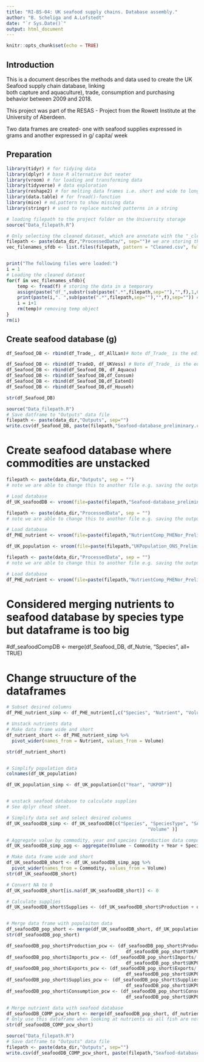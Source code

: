 ```yaml
---
title: "RI-B5-04: UK seafood supply chains. Database assembly."
author: "B. Scheliga and A.Lofstedt"
date: "`r Sys.Date()`"
output: html_document
---
```


```r
knitr::opts_chunk$set(echo = TRUE)
```

## Introduction

This is a document describes the methods and data used to create the UK Seafood supply chain database, linking  
both capture and aquaculture), trade, consumption and purchasing behavior between 2009 and 2018.

This project was part of the RESAS - Project from the Rowett Institute at the University of Aberdeen.

Two data frames are created- one with seafood supplies expressed in grams and another expressed in g/ capita/ week 


## Preparation

```r
library(tidyr) # for tidying data
library(dplyr) # base R alternative but neater
library(vroom) # for loading and transforming data
library(tidyverse) # data exploration 
library(reshape2) # for melting data frames i.e. short and wide to long and thin
library(data.table) # for fread()-function
library(mice) # md.pattern to show missing data
library(stringr) # used to replace matched patterns in a string

```


```r
# loading filepath to the project folder on the University storage
source("Data_filepath.R")

# Only selecting the cleaned dataset, which are annotate with the "_cleaned_sfdb". There might be other processed files in the folder, which we don't want
filepath <- paste(data_dir,"ProcessedData/", sep="")# we are storing the file path here, because we'll need it later
vec_filenames_sfdb <- list.files(filepath, pattern = "Cleaned.csv", full.names = TRUE)


print("The following files were loaded:")
i = 1
# Loading the cleaned dataset
for(f in vec_filenames_sfdb){
    temp <- fread(f) # storing the data in a temporary 
    assign(paste("df_",substr(sub(paste(".*",filepath,sep=""),"",f),1,6),sep=""),temp) # assigning the df a name based on input dataset
    print(paste(i,". ",sub(paste(".*",filepath,sep=""),"",f),sep="")) # print out which dataset files had been used
    i = i+1
    rm(temp)# removing temp object
}
rm(i)

```


## Create seafood database (g)

```r
df_Seafood_DB <- rbind(df_Trade_, df_AllLan)# Note df_Trade_ is the edited one

df_Seafood_DB <- rbind(df_TradeD, df_UKVess) # Note df_Trade_ is the edited one
df_Seafood_DB <- rbind(df_Seafood_DB, df_Aquacu)
df_Seafood_DB <- rbind(df_Seafood_DB,df_Consum)
df_Seafood_DB <- rbind(df_Seafood_DB,df_EatenO)
df_Seafood_DB <- rbind(df_Seafood_DB,df_Househ)

str(df_Seafood_DB)
```


```r
source("Data_filepath.R")
# Save datframe to "Outputs" data file
filepath <- paste(data_dir,"Outputs", sep="")
write.csv(df_Seafood_DB, paste(filepath,"Seafood-database_preliminary.csv",sep="/"), row.names = FALSE)
```





# Create seafood database where commodities are unstacked

```r
filepath <- paste(data_dir,"Outputs", sep = "") 
# note we are able to change this to another file e.g. saving the output
```

```r
# Load database 
df_UK_seafoodDB <- vroom(file=paste(filepath,"Seafood-database_preliminary.csv", sep="/"), na = c("NA"))
```



```r
filepath <- paste(data_dir,"ProcessedData", sep = "") 
# note we are able to change this to another file e.g. saving the output
```

```r
# Load database 
df_PHE_nutrient <- vroom(file=paste(filepath,"NutrientComp_PHENor_PreliminaryCleaned.csv", sep="/"), na = c("NA"))

df_UK_population <- vroom(file=paste(filepath,"UKPopulation_ONS_PreliminaryCleaned.csv", sep="/"), na = c("NA"))

```



```r
filepath <- paste(data_dir,"ProcessedData", sep = "") 
# note we are able to change this to another file e.g. saving the output
```

```r
# Load database 
df_PHE_nutrient <- vroom(file=paste(filepath,"NutrientComp_PHENor_PreliminaryCleaned.csv", sep="/"), na = c("NA"))
```



# Considered merging nutrients to seafood database by species type but dataframe is too big 
#df_seafoodCompDB <- merge(df_Seafood_DB, df_Nutrie, "Species", all= TRUE)


# Change struucture of the dataframes

```r
# Subset desired columns
df_PHE_nutrient_simp <- df_PHE_nutrient[,c("Species", "Nutrient", "Volume")]

# Unstack nutrients data 
# Make data frame wide and short
df_nutrient_short <- df_PHE_nutrient_simp %>%
  pivot_wider(names_from = Nutrient, values_from = Volume)

str(df_nutrient_short)


# Simplify population data
colnames(df_UK_population)

df_UK_population_simp <- df_UK_population[c("Year", "UKPOP")]


# unstack seafood database to calculate supplies
# See dplyr cheat sheet.

# Simplify data set and select desired columns 
df_UK_seafoodDB_simp <- df_UK_seafoodDB[c("Species", "SpeciesType", "SACN", "Year", "Commodity", 
                                                    "Volume" )]

# Aggregate value by commodity, year and species (production data composed of aquaculture and wild capture)
df_UK_seafoodDB_simp_agg <- aggregate(Volume ~ Commodity + Year + Species + SpeciesType + SACN, data = df_UK_seafoodDB_simp, sum)

# Make data frame wide and short
df_UK_seafoodDB_short <- df_UK_seafoodDB_simp_agg %>%
  pivot_wider(names_from = Commodity, values_from = Volume)
str(df_UK_seafoodDB_short)

# Convert NA to 0
df_UK_seafoodDB_short[is.na(df_UK_seafoodDB_short)] <- 0

# Calculate supplies
df_UK_seafoodDB_short$Supplies <- (df_UK_seafoodDB_short$Production + df_UK_seafoodDB_short$Imports) - df_UK_seafoodDB_short$Exports


# Merge data frame with populaiton data
df_seafoodDB_pop_short <- merge(df_UK_seafoodDB_short, df_UK_population_simp, "Year")
str(df_seafoodDB_pop_short)

df_seafoodDB_pop_short$Production_pcw <- (df_seafoodDB_pop_short$Production/
                                            df_seafoodDB_pop_short$UKPOP)/52
df_seafoodDB_pop_short$Imports_pcw <- (df_seafoodDB_pop_short$Imports/
                                            df_seafoodDB_pop_short$UKPOP)/52
df_seafoodDB_pop_short$Exports_pcw <- (df_seafoodDB_pop_short$Exports/
                                            df_seafoodDB_pop_short$UKPOP)/52
df_seafoodDB_pop_short$Supplies_pcw <- (df_seafoodDB_pop_short$Supplies/
                                            df_seafoodDB_pop_short$UKPOP)/52
df_seafoodDB_pop_short$Consumption_pcw <- (df_seafoodDB_pop_short$Consumption/
                                            df_seafoodDB_pop_short$UKPOP)/52

# Merge nutrient data with seafood database
df_seafoodDB_COMP_pcw_short <- merge(df_seafoodDB_pop_short, df_nutrient_short, "Species") 
# Only use this dataframe when looking at nutrients as all fish are not included
str(df_seafoodDB_COMP_pcw_short)

```


```r
source("Data_filepath.R")
# Save datframe to "Outputs" data file
filepath <- paste(data_dir,"Outputs", sep="")
write.csv(df_seafoodDB_COMP_pcw_short, paste(filepath,"Seafood-database-PCW_NutCOMP_preliminary.csv",sep="/"), row.names = FALSE)
```




